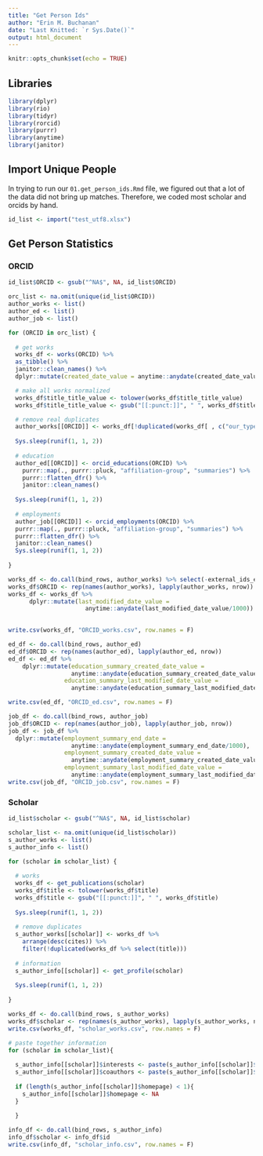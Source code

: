 ```yaml
---
title: "Get Person Ids"
author: "Erin M. Buchanan"
date: "Last Knitted: `r Sys.Date()`"
output: html_document
---
```


```r
knitr::opts_chunk$set(echo = TRUE)
```

## Libraries

```r
library(dplyr)
library(rio)
library(tidyr)
library(rorcid)
library(purrr)
library(anytime)
library(janitor)
```

## Import Unique People

In trying to run our `01.get_person_ids.Rmd` file, we figured out that a lot of the data did not bring up matches. Therefore, we coded most scholar and orcids by hand.

```r
id_list <- import("test_utf8.xlsx")
```

## Get Person Statistics 

### ORCID

```r
id_list$ORCID <- gsub("^NA$", NA, id_list$ORCID)

orc_list <- na.omit(unique(id_list$ORCID))
author_works <- list()
author_ed <- list()
author_job <- list()

for (ORCID in orc_list) {
  
  # get works
  works_df <- works(ORCID) %>%
  as_tibble() %>%
  janitor::clean_names() %>%
  dplyr::mutate(created_date_value = anytime::anydate(created_date_value/1000))

  # make all works normalized
  works_df$title_title_value <- tolower(works_df$title_title_value)
  works_df$title_title_value <- gsub("[[:punct:]]", " ", works_df$title_title_value)

  # remove real duplicates
  author_works[[ORCID]] <- works_df[!duplicated(works_df[ , c("our_type", "title_title_value") ]), ]
  
  Sys.sleep(runif(1, 1, 2))
  
  # education 
  author_ed[[ORCID]] <- orcid_educations(ORCID) %>% 
    purrr::map(., purrr::pluck, "affiliation-group", "summaries") %>% 
    purrr::flatten_dfr() %>% 
    janitor::clean_names() 
    
  Sys.sleep(runif(1, 1, 2))
  
  # employments
  author_job[[ORCID]] <- orcid_employments(ORCID) %>%
  purrr::map(., purrr::pluck, "affiliation-group", "summaries") %>% 
  purrr::flatten_dfr() %>%
  janitor::clean_names() 
  Sys.sleep(runif(1, 1, 2))
  
}

works_df <- do.call(bind_rows, author_works) %>% select(-external_ids_external_id)
works_df$ORCID <- rep(names(author_works), lapply(author_works, nrow))
works_df <- works_df %>% 
      dplyr::mutate(last_modified_date_value = 
                      anytime::anydate(last_modified_date_value/1000))

  
write.csv(works_df, "ORCID_works.csv", row.names = F)

ed_df <- do.call(bind_rows, author_ed)
ed_df$ORCID <- rep(names(author_ed), lapply(author_ed, nrow))
ed_df <- ed_df %>% 
    dplyr::mutate(education_summary_created_date_value =
                  anytime::anydate(education_summary_created_date_value/1000),
                education_summary_last_modified_date_value =
                  anytime::anydate(education_summary_last_modified_date_value/1000))

write.csv(ed_df, "ORCID_ed.csv", row.names = F)

job_df <- do.call(bind_rows, author_job)
job_df$ORCID <- rep(names(author_job), lapply(author_job, nrow))
job_df <- job_df %>%
  dplyr::mutate(employment_summary_end_date =
                  anytime::anydate(employment_summary_end_date/1000),
                employment_summary_created_date_value =
                  anytime::anydate(employment_summary_created_date_value/1000),
                employment_summary_last_modified_date_value =
                  anytime::anydate(employment_summary_last_modified_date_value/1000))
write.csv(job_df, "ORCID_job.csv", row.names = F)
```

### Scholar 

```r
id_list$scholar <- gsub("^NA$", NA, id_list$scholar)

scholar_list <- na.omit(unique(id_list$scholar))
s_author_works <- list()
s_author_info <- list()

for (scholar in scholar_list) {
  
  # works 
  works_df <- get_publications(scholar)
  works_df$title <- tolower(works_df$title)
  works_df$title <- gsub("[[:punct:]]", " ", works_df$title)
  
  Sys.sleep(runif(1, 1, 2))
  
  # remove duplicates
  s_author_works[[scholar]] <- works_df %>% 
    arrange(desc(cites)) %>% 
    filter(!duplicated(works_df %>% select(title)))
  
  # information
  s_author_info[[scholar]] <- get_profile(scholar)
  
  Sys.sleep(runif(1, 1, 2))
  
}

works_df <- do.call(bind_rows, s_author_works) 
works_df$scholar <- rep(names(s_author_works), lapply(s_author_works, nrow))
write.csv(works_df, "scholar_works.csv", row.names = F)

# paste together information 
for (scholar in scholar_list){ 
  
  s_author_info[[scholar]]$interests <- paste(s_author_info[[scholar]]$interests, collapse = ";;")
  s_author_info[[scholar]]$coauthors <- paste(s_author_info[[scholar]]$coauthors, collapse = ";;")
  
  if (length(s_author_info[[scholar]]$homepage) < 1){
    s_author_info[[scholar]]$homepage <- NA
  }
  
  }

info_df <- do.call(bind_rows, s_author_info) 
info_df$scholar <- info_df$id
write.csv(info_df, "scholar_info.csv", row.names = F)
```
